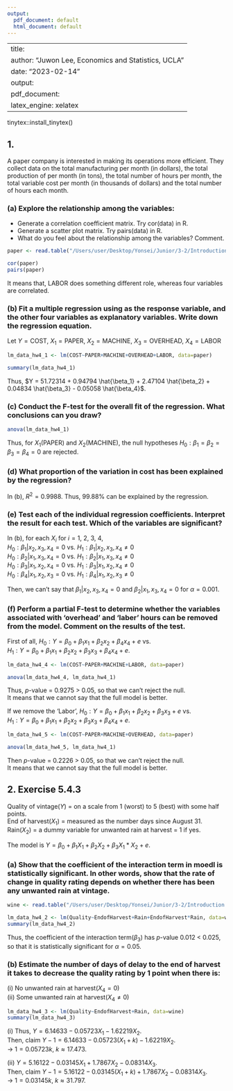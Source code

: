 ```yaml
---
output:
  pdf_document: default
  html_document: default
---
```


---
title: \textbf{Homework 4}
author: "Juwon Lee, Economics and Statistics, UCLA"
date: "2023-02-14"
output: 
  pdf_document:
    latex_engine: xelatex
---

tinytex::install_tinytex()

## 1. 

A paper company is interested in making its operations more efficient. They collect data on the total manufacturing \textbf{cost} per month (in dollars), the total production of \textbf{paper} per month (in tons), the total number of \textbf{machine} hours per month, the total variable \textbf{overhead} cost per month (in thousands of dollars) and the total number of \textbf{labor} hours each month.

\newpage

### (a) Explore the relationship among the variables:

* Generate a correlation coefficient matrix. Try cor(data) in R.  
* Generate a scatter plot matrix. Try pairs(data) in R.  
* What do you feel about the relationship among the variables? Comment.  

```r

paper <- read.table("/Users/user/Desktop/Yonsei/Junior/3-2/Introduction to Data Analysis and Regression/papercompany.txt", header=T)

cor(paper)
pairs(paper)

```

  
\noindent It means that, LABOR does something different role, whereas four variables are correlated.

\newpage

### (b) Fit a multiple regression using \textbf{cost} as the response variable, and the other four variables as explanatory variables. Write down the regression equation.

\noindent Let $Y = \text{COST}, ~X_1 = \text{PAPER}, ~X_2 = \text{MACHINE}, ~X_3 = \text{OVERHEAD}, ~X_4 = \text{LABOR}$

```r

lm_data_hw4_1 <- lm(COST~PAPER+MACHINE+OVERHEAD+LABOR, data=paper)

summary(lm_data_hw4_1)

```

  
\noindent Thus, $Y = 51.72314 + 0.94794 \hat{\beta_1} + 2.47104 \hat{\beta_2} + 0.04834 \hat{\beta_3} - 0.05058 \hat{\beta_4}$.

### (c) Conduct the F-test for the overall fit of the regression. What conclusions can you draw?

```r

anova(lm_data_hw4_1)

```

  
\noindent Thus, for $X_1$(PAPER) and $X_2$(MACHINE), the null hypotheses $H_0 : \beta_1 = \beta_2 = \beta_3 = \beta_4 = 0$ are rejected.

\newpage

### (d) What proportion of the variation in cost has been explained by the regression?

  
\noindent In (b), $R^2 = 0.9988$. Thus, 99.88\% can be explained by the regression.

### (e) Test each of the individual regression coefficients. Interpret the result for each test. Which of the variables are significant?

    
\noindent In (b), for each $X_i$ for $i=1,~2,~3,~4$,  
$H_0 : \beta_1|x_2,x_3,x_4 = 0$ vs. $H_1 : \beta_1|x_2,x_3,x_4 \neq 0$  
$H_0 : \beta_2|x_1,x_3,x_4 = 0$ vs. $H_1 : \beta_2|x_1,x_3,x_4 \neq 0$  
$H_0 : \beta_3|x_1,x_2,x_4 = 0$ vs. $H_1 : \beta_3|x_1,x_2,x_4 \neq 0$  
$H_0 : \beta_4|x_1,x_2,x_3 = 0$ vs. $H_1 : \beta_4|x_1,x_2,x_3 \neq 0$  

\vspace{4mm}
\noindent Then, we can't say that $\beta_1 | x_2,x_3,x_4 = 0$ and $\beta_2 | x_1,x_3,x_4 = 0$ for $\alpha = 0.001$.

### (f) Perform a partial F-test to determine whether the variables associated with 'overhead' and 'laber' hours can be removed from the model. Comment on the results of the test.

\noindent First of all, $H_0 : Y = \beta_0 + \beta_1 x_1 + \beta_2 x_2 + \beta_4 x_4 + e$ vs.  
$H_1 : Y = \beta_0 + \beta_1 x_1 + \beta_2 x_2 + \beta_3 x_3 + \beta_4 x_4 + e$.

```r

lm_data_hw4_4 <- lm(COST~PAPER+MACHINE+LABOR, data=paper)

anova(lm_data_hw4_4, lm_data_hw4_1)

```
\noindent Thus, $p$-value = 0.9275 > 0.05, so that we can't reject the null.  
It means that we cannot say that the full model is better.

\vspace{4mm}
\noindent If we remove the 'Labor', $H_0 : Y = \beta_0 + \beta_1 x_1 + \beta_2 x_2 + \beta_3 x_3 + e$ vs.  
$H_1 : Y = \beta_0 + \beta_1 x_1 + \beta_2 x_2 + \beta_3 x_3 + \beta_4 x_4 + e$.

```r

lm_data_hw4_5 <- lm(COST~PAPER+MACHINE+OVERHEAD, data=paper)

anova(lm_data_hw4_5, lm_data_hw4_1)


```
\noindent Then $p$-value = 0.2226 > 0.05, so that we can't reject the null.  
It means that we cannot say that the full model is better.

\newpage

## 2. Exercise 5.4.3
  
\noindent Quality of vintage($Y$) = on a scale from 1 (worst) to 5 (best) with some half points.  
End of harvest($X_1$) = measured as the number days since August 31.  
Rain($X_2$) = a dummy variable for unwanted rain at harvest = 1 if yes.  

\vspace{4mm}
\noindent The model is $Y = \beta_0 + \beta_1 X_1 + \beta_2 X_2 + \beta_3 X_1 * X_2 + e$.

### (a) Show that the coefficient of the interaction term in moedl is statistically significant. In other words, show that the rate of change in quality rating depends on whether there has been any unwanted rain at vintage.

```r

wine <- read.table("/Users/user/Desktop/Yonsei/Junior/3-2/Introduction to Data Analysis and Regression/latour.txt", header=T)

lm_data_hw4_2 <- lm(Quality~EndofHarvest+Rain+EndofHarvest*Rain, data=wine)
summary(lm_data_hw4_2)

```

\noindent Thus, the coefficient of the interaction term($\beta_3$) has $p$-value 0.012 < 0.025, so that it is statistically significant for $\alpha = 0.05$.

### (b) Estimate the number of days of delay to the end of harvest it takes to decrease the quality rating by 1 point when there is:

\noindent (i) No unwanted rain at harvest($X_4 = 0$)   
(ii) Some unwanted rain at harvest($X_4 \neq 0$)  

```r

lm_data_hw4_3 <- lm(Quality~EndofHarvest+Rain, data=wine)
summary(lm_data_hw4_3)

```

\noindent (i) Thus, $Y = 6.14633 - 0.05723 X_1 - 1.62219 X_2$.  
Then, claim $Y-1 = 6.14633 - 0.05723 (X_1 + k) - 1.62219 X_2$.  
$\rightarrow~1 = 0.05723 k,~k \approx 17.473$.

\vspace{4mm}
\noindent (ii) $Y = 5.16122 - 0.03145 X_1 + 1.7867 X_2 - 0.08314 X_3$.  
Then, claim $Y-1 = 5.16122 - 0.03145 (X_1 + k) + 1.7867 X_2 - 0.08314 X_3$.  
$\rightarrow~1 = 0.03145 k,~k \approx 31.797$.